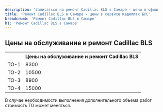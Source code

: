 ```yaml
---
description: 'Записаться на ремонт Cadillac BLS в Самаре - цены в официальном сервисе Кадиллак БЛС'
title: 'Ремонт Cadillac BLS в Самаре - цены в сервисе Кадиллак БЛС'
breadcrumb: 'Ремонт Cadillac BLS в Самаре'
h1: 'Ремонт Cadillac BLS в Самаре'
---
```

<h2>Цены на обслуживание и ремонт Cadillac BLS</h2>
<table>
<tbody>
<tr>
	<th>
		&nbsp;
	</th>
	<th>
	Цены на обслуживание и ремонт Cadillac BLS
	</th>
</tr>
<tr>
	<td>
		ТО-1
	</td>
	<td>
		8300
	</td>
</tr>
<tr>
	<td>
		ТО-2
	</td>
	<td>
		10500
	</td>
</tr>
<tr>
	<td>
		ТО-3
	</td>
	<td>
		8900
	</td>
</tr>
<tr>
	<td>
		ТО-4
	</td>
	<td>
		15000
	</td>
</tr>
</tbody>
</table>
<p>
	В случае необходимости выполнения дополнительного объема работ стоимость ТО может меняться.
</p>